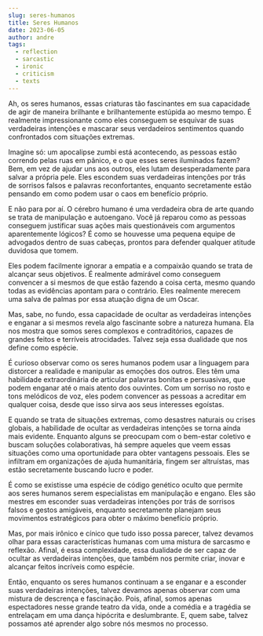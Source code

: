 ```yaml
---
slug: seres-humanos
title: Seres Humanos
date: 2023-06-05
author: andre
tags:
  - reflection
  - sarcastic
  - ironic
  - criticism
  - texts
---
```


Ah, os seres humanos, essas criaturas tão fascinantes em sua capacidade de agir de maneira brilhante e brilhantemente estúpida ao mesmo tempo. É realmente impressionante como eles conseguem se esquivar de suas verdadeiras intenções e mascarar seus verdadeiros sentimentos quando confrontados com situações extremas. 



Imagine só: um apocalipse zumbi está acontecendo, as pessoas estão correndo pelas ruas em pânico, e o que esses seres iluminados fazem? Bem, em vez de ajudar uns aos outros, eles lutam desesperadamente para salvar a própria pele. Eles escondem suas verdadeiras intenções por trás de sorrisos falsos e palavras reconfortantes, enquanto secretamente estão pensando em como podem usar o caos em benefício próprio.



E não para por aí. O cérebro humano é uma verdadeira obra de arte quando se trata de manipulação e autoengano. Você já reparou como as pessoas conseguem justificar suas ações mais questionáveis com argumentos aparentemente lógicos? É como se houvesse uma pequena equipe de advogados dentro de suas cabeças, prontos para defender qualquer atitude duvidosa que tomem.



Eles podem facilmente ignorar a empatia e a compaixão quando se trata de alcançar seus objetivos. É realmente admirável como conseguem convencer a si mesmos de que estão fazendo a coisa certa, mesmo quando todas as evidências apontam para o contrário. Eles realmente merecem uma salva de palmas por essa atuação digna de um Oscar.



Mas, sabe, no fundo, essa capacidade de ocultar as verdadeiras intenções e enganar a si mesmos revela algo fascinante sobre a natureza humana. Ela nos mostra que somos seres complexos e contraditórios, capazes de grandes feitos e terríveis atrocidades. Talvez seja essa dualidade que nos define como espécie.



É curioso observar como os seres humanos podem usar a linguagem para distorcer a realidade e manipular as emoções dos outros. Eles têm uma habilidade extraordinária de articular palavras bonitas e persuasivas, que podem enganar até o mais atento dos ouvintes. Com um sorriso no rosto e tons melódicos de voz, eles podem convencer as pessoas a acreditar em qualquer coisa, desde que isso sirva aos seus interesses egoístas.



E quando se trata de situações extremas, como desastres naturais ou crises globais, a habilidade de ocultar as verdadeiras intenções se torna ainda mais evidente. Enquanto alguns se preocupam com o bem-estar coletivo e buscam soluções colaborativas, há sempre aqueles que veem essas situações como uma oportunidade para obter vantagens pessoais. Eles se infiltram em organizações de ajuda humanitária, fingem ser altruístas, mas estão secretamente buscando lucro e poder.



É como se existisse uma espécie de código genético oculto que permite aos seres humanos serem especialistas em manipulação e engano. Eles são mestres em esconder suas verdadeiras intenções por trás de sorrisos falsos e gestos amigáveis, enquanto secretamente planejam seus movimentos estratégicos para obter o máximo benefício próprio.



Mas, por mais irônico e cínico que tudo isso possa parecer, talvez devamos olhar para essas características humanas com uma mistura de sarcasmo e reflexão. Afinal, é essa complexidade, essa dualidade de ser capaz de ocultar as verdadeiras intenções, que também nos permite criar, inovar e alcançar feitos incríveis como espécie.



Então, enquanto os seres humanos continuam a se enganar e a esconder suas verdadeiras intenções, talvez devamos apenas observar com uma mistura de descrença e fascinação. Pois, afinal, somos apenas espectadores nesse grande teatro da vida, onde a comédia e a tragédia se entrelaçam em uma dança hipócrita e deslumbrante. E, quem sabe, talvez possamos até aprender algo sobre nós mesmos no processo.
